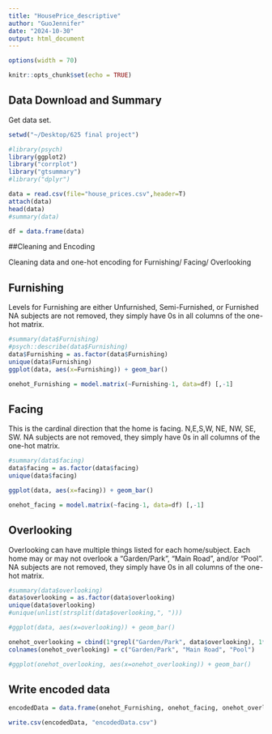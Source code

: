 ```yaml
---
title: "HousePrice_descriptive"
author: "GuoJennifer"
date: "2024-10-30"
output: html_document
---
```


```r
options(width = 70)
```
```r
knitr::opts_chunk$set(echo = TRUE)
```

## Data Download and Summary

Get data set.

```r

setwd("~/Desktop/625 final project") 

#library(psych)
library(ggplot2)
library("corrplot")
library("gtsummary")
#library("dplyr")

data = read.csv(file="house_prices.csv",header=T)
attach(data)
head(data)
#summary(data)

df = data.frame(data)
```

##Cleaning and Encoding

Cleaning data and one-hot encoding for Furnishing/ Facing/ Overlooking

## Furnishing

Levels for Furnishing are either Unfurnished, Semi-Furnished, or Furnished
NA subjects are not removed, they simply have 0s in all columns of the one-hot matrix.

```r
#summary(data$Furnishing)
#psych::describe(data$Furnishing)
data$Furnishing = as.factor(data$Furnishing)
unique(data$Furnishing)
ggplot(data, aes(x=Furnishing)) + geom_bar()

onehot_Furnishing = model.matrix(~Furnishing-1, data=df) [,-1]

```

## Facing

This is the cardinal direction that the home is facing. N,E,S,W, NE, NW, SE, SW.
NA subjects are not removed, they simply have 0s in all columns of the one-hot matrix.

```r

#summary(data$facing)
data$facing = as.factor(data$facing)
unique(data$facing)

ggplot(data, aes(x=facing)) + geom_bar()

onehot_facing = model.matrix(~facing-1, data=df) [,-1]


```

## Overlooking

Overlooking can have multiple things listed for each home/subject. Each home may or may not overlook a "Garden/Park", "Main Road", and/or "Pool".
NA subjects are not removed, they simply have 0s in all columns of the one-hot matrix.

```r

#summary(data$overlooking)
data$overlooking = as.factor(data$overlooking)
unique(data$overlooking)
#unique(unlist(strsplit(data$overlooking,", ")))

#ggplot(data, aes(x=overlooking)) + geom_bar()

onehot_overlooking = cbind(1*grepl("Garden/Park", data$overlooking), 1*grepl("Main Road", data$overlooking), 1*grepl("Pool", data$overlooking))
colnames(onehot_overlooking) = c("Garden/Park", "Main Road", "Pool")

#ggplot(onehot_overlooking, aes(x=onehot_overlooking)) + geom_bar()

```

## Write encoded data

```r

encodedData = data.frame(onehot_Furnishing, onehot_facing, onehot_overlooking)

write.csv(encodedData, "encodedData.csv")

```



